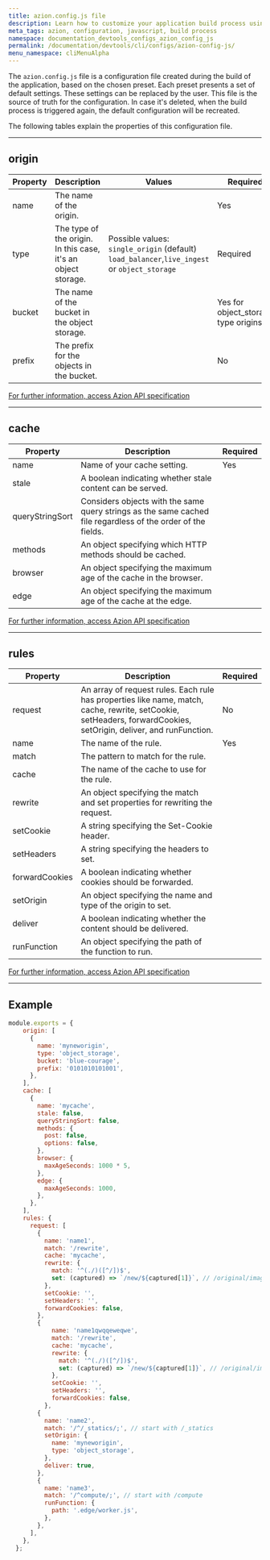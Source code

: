 ```yaml
---
title: azion.config.js file
description: Learn how to customize your application build process using the azion.config.js file. This documentation provides detailed explanations of the configuration properties.
meta_tags: azion, configuration, javascript, build process
namespace: documentation_devtools_configs_azion_config_js
permalink: /documentation/devtools/cli/configs/azion-config-js/
menu_namespace: cliMenuAlpha
---
```


The `azion.config.js` file is a configuration file created during the build of the application, based on the chosen preset. Each preset presents a set of default settings. These settings can be replaced by the user. This file is the source of truth for the configuration. In case it's deleted, when the build process is triggered again, the default configuration will be recreated.

The following tables explain the properties of this configuration file.

---

## origin

| Property | Description | Values | Required |
| --- | --- | - | - |
| name | The name of the origin. |  | Yes |
| type | The type of the origin. In this case, it's an object storage.  |  Possible values: `single_origin` (default)` load_balancer`,`live_ingest` or `object_storage` | Required |
| bucket | The name of the bucket in the object storage. |  | Yes for object_storage type origins. |
| prefix | The prefix for the objects in the bucket. |   | No |

[For further information, access Azion API specification](https://api.azion.com/#adbc0ab3-8f27-47e2-a8fe-428c7fa93250)

---

## cache

| Property | Description |  Required |
| --- | --- | --- |
| name | Name of your cache setting. | Yes|
| stale | A boolean indicating whether stale content can be served. | |
| queryStringSort | Considers objects with the same query strings as the same cached file regardless of the order of the fields. | |
| methods | An object specifying which HTTP methods should be cached. | |
| browser | An object specifying the maximum age of the cache in the browser. | |
| edge | An object specifying the maximum age of the cache at the edge. | |

[For further information, access Azion API specification](https://api.azion.com/#6a337475-b474-416d-b710-ae11ac88b189)

---

## rules

| Property | Description |   Required |
| --- | --- | --- |
| request | An array of request rules. Each rule has properties like name, match, cache, rewrite, setCookie, setHeaders, forwardCookies, setOrigin, deliver, and runFunction. | No |
| name | The name of the rule. | Yes |
| match | The pattern to match for the rule. | |
| cache | The name of the cache to use for the rule. | |
| rewrite | An object specifying the match and set properties for rewriting the request. | |
| setCookie | A string specifying the Set-Cookie header. | |
| setHeaders | A string specifying the headers to set. | |
| forwardCookies | A boolean indicating whether cookies should be forwarded. | |
| setOrigin | An object specifying the name and type of the origin to set. | |
| deliver | A boolean indicating whether the content should be delivered. | |
| runFunction | An object specifying the path of the function to run. | |

[For further information, access Azion API specification](https://api.azion.com/#42279c76-58b3-4ce5-9852-1bce43c89524)

---

## Example

```js 
module.exports = {
    origin: [
      {
        name: 'myneworigin',
        type: 'object_storage',
        bucket: 'blue-courage',
        prefix: '0101010101001',
      },
    ],
    cache: [
      {
        name: 'mycache',
        stale: false,
        queryStringSort: false,
        methods: {
          post: false,
          options: false,
        },
        browser: {
          maxAgeSeconds: 1000 * 5,
        },
        edge: {
          maxAgeSeconds: 1000,
        },
      },
    ],
    rules: {
      request: [
        {
          name: 'name1',
          match: '/rewrite',
          cache: 'mycache',
          rewrite: {
            match: '^(./)([^/])$',
            set: (captured) => `/new/${captured[1]}`, // /original/image.jpg -> /new/image.jpg
          },
          setCookie: '',
          setHeaders: '',
          forwardCookies: false,
        },
        {
            name: 'name1qwqqeweqwe',
            match: '/rewrite',
            cache: 'mycache',
            rewrite: {
              match: '^(./)([^/])$',
              set: (captured) => `/new/${captured[1]}`, // /original/image.jpg -> /new/image.jpg
            },
            setCookie: '',
            setHeaders: '',
            forwardCookies: false,
          },
        {
          name: 'name2',
          match: '/^/_statics/;', // start with /_statics
          setOrigin: {
            name: 'myneworigin',
            type: 'object_storage',
          },
          deliver: true,
        },
        {
          name: 'name3',
          match: '/^compute/;', // start with /compute
          runFunction: {
            path: '.edge/worker.js',
          },
        },
      ],
    },
  };
```